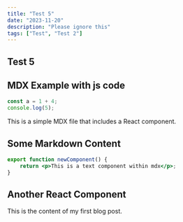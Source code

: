 ```yaml
---
title: "Test 5"
date: "2023-11-20"
description: "Please ignore this"
tags: ["Test", "Test 2"]
---
```


## Test 5

## MDX Example with js code

```javascript
const a = 1 + 4;
console.log(5);
```

This is a simple MDX file that includes a React component.

## Some Markdown Content

```jsx
export function newComponent() {
    return <p>This is a text component within mdx</p>;
}
```

## Another React Component

This is the content of my first blog post.
